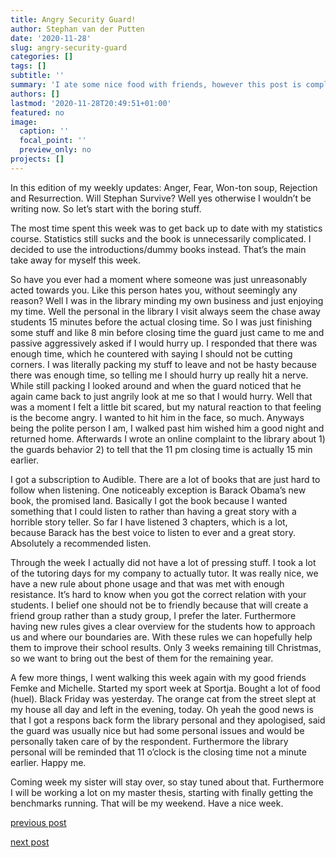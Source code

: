 ```yaml
---
title: Angry Security Guard!
author: Stephan van der Putten
date: '2020-11-28'
slug: angry-security-guard
categories: []
tags: []
subtitle: ''
summary: 'I ate some nice food with friends, however this post is completely about something else.'
authors: []
lastmod: '2020-11-28T20:49:51+01:00'
featured: no
image:
  caption: ''
  focal_point: ''
  preview_only: no
projects: []
---
```


In this edition of my weekly updates: Anger, Fear, Won-ton soup, Rejection and Resurrection. Will Stephan Survive? Well yes otherwise I wouldn't be writing now. So let's start with the boring stuff.

The most time spent this week was to get back up to date with my statistics course. Statistics still sucks and the book is unnecessarily complicated. I decided to use the introductions/dummy books instead. That's the main take away for myself this week.

So have you ever had a moment where someone was just unreasonably acted towards you. Like this person hates you, without seemingly any reason? Well I was in the library minding my own business and just enjoying my time. Well the personal in the library I visit always seem the chase away students 15 minutes before the actual closing time. So I was just finishing some stuff and like 8 min before closing time the guard just came to me and passive aggressively asked if I would hurry up. I responded that there was enough time, which he countered with saying I should not be cutting corners. I was literally packing my stuff to leave and not be hasty because there was enough time, so telling me I should hurry up really hit a nerve. While still packing I looked around and when the guard noticed that he again came back to just angrily look at me so that I would hurry. Well that was a moment I felt a little bit scared, but my natural reaction to that feeling is the become angry. I wanted to hit him in the face, so much. Anyways being the polite person I am, I walked past him wished him a good night and returned home. Afterwards I wrote an online complaint to the library about 1) the guards behavior 2) to tell that the 11 pm closing time is actually 15 min earlier. 

I got a subscription to Audible. There are a lot of books that are just hard to follow when listening. One noticeably exception is Barack Obama's new book, the promised land. Basically I got the book because I wanted something that I could listen to rather than having a great story with a horrible story teller. So far I have listened 3 chapters, which is a lot, because Barack has the best voice to listen to ever and a great story. Absolutely a recommended listen.

Through the week I actually did not have a lot of pressing stuff. I took a lot of the tutoring days for my company to actually tutor. It was really nice, we have a new rule about phone usage and that was met with enough resistance. It's hard to know when you got the correct relation with your students. I belief one should not be to friendly because that will create a friend group rather than a study group, I prefer the later. Furthermore having new rules gives a clear overview for the students how to approach us and where our boundaries are. With these rules we can hopefully help them to improve their school results. Only 3 weeks remaining till Christmas, so we want to bring out the best of them for the remaining year.

A few more things, I went walking this week again with my good friends Femke and Michelle. Started my sport week at Sportja. Bought a lot of food (huel). Black Friday was yesterday. The orange cat from the street slept at my house all day and left in the evening, today. Oh yeah the good news is that I got a respons back form the library personal and they apologised, said the guard was usually nice but had some personal issues and would be personally taken care of by the respondent. Furthermore the library personal will be reminded that 11 o'clock is the closing time not a minute earlier. Happy me.

Coming week my sister will stay over, so stay tuned about that. Furthermore I will be working a lot on my master thesis, starting with finally getting the benchmarks running. That will be my weekend. Have a nice week.

[previous post](/2020/11/21/gyoza)

[next post](#)
